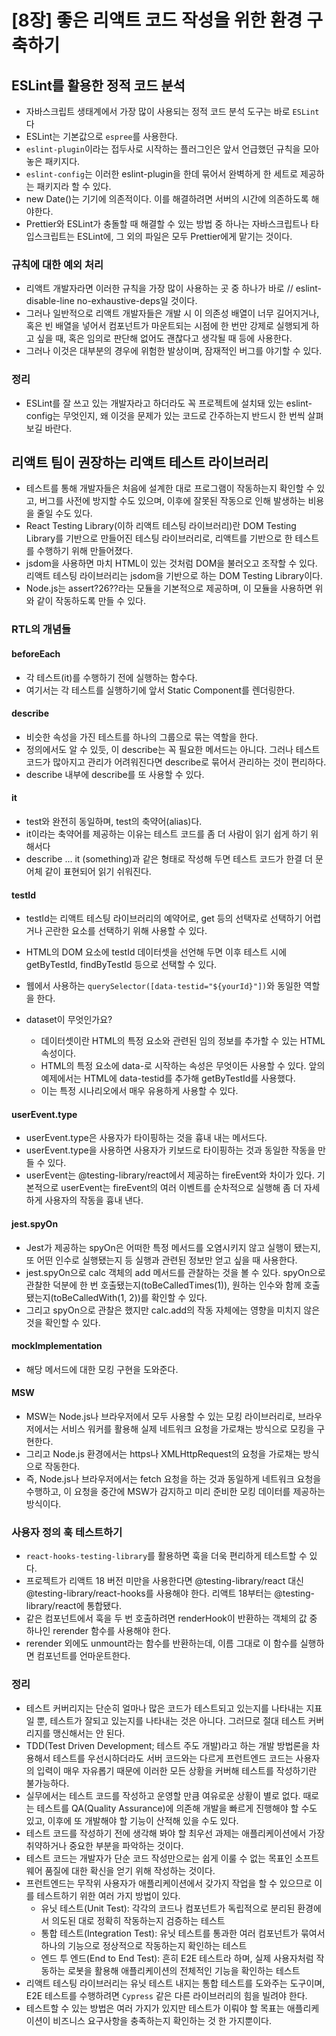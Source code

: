 # [8장] 좋은 리액트 코드 작성을 위한 환경 구축하기

## ESLint를 활용한 정적 코드 분석

-   자바스크립트 생태계에서 가장 많이 사용되는 정적 코드 분석 도구는 바로 `ESLint`다
-   ESLint는 기본값으로 `espree`를 사용한다.
-   `eslint-plugin`이라는 접두사로 시작하는 플러그인은 앞서 언급했던 규칙을 모아놓은 패키지다.
-   `eslint-config`는 이러한 eslint-plugin을 한데 묶어서 완벽하게 한 세트로 제공하는 패키지라 할 수 있다.
-   new Date()는 기기에 의존적이다. 이를 해결하려면 서버의 시간에 의존하도록 해야한다.
-   Prettier와 ESLint가 충돌할 때 해결할 수 있는 방법 중 하나는 자바스크립트나 타입스크립트는 ESLint에, 그 외의 파일은 모두 Prettier에게 맡기는 것이다.

### 규칙에 대한 예외 처리

-   리액트 개발자라면 이러한 규칙을 가장 많이 사용하는 곳 중 하나가 바로 // eslint-disable-line no-exhaustive-deps일 것이다.
-   그러나 일반적으로 리액트 개발자들은 개발 시 이 의존성 배열이 너무 길어지거나, 혹은 빈 배열을 넣어서 컴포넌트가 마운트되는 시점에 한 번만 강제로 실행되게 하고 싶을 때, 혹은 임의로 판단해 없어도 괜찮다고 생각될 때 등에 사용한다.
-   그러나 이것은 대부분의 경우에 위험한 발상이며, 잠재적인 버그를 야기할 수 있다.

### 정리

-   ESLint를 잘 쓰고 있는 개발자라고 하더라도 꼭 프로젝트에 설치돼 있는 eslint-config는 무엇인지, 왜 이것을 문제가 있는 코드로 간주하는지 반드시 한 번씩 살펴보길 바란다.

## 리액트 팀이 권장하는 리액트 테스트 라이브러리

-   테스트를 통해 개발자들은 처음에 설계한 대로 프로그램이 작동하는지 확인할 수 있고, 버그를 사전에 방지할 수도 있으며, 이후에 잘못된 작동으로 인해 발생하는 비용을 줄일 수도 있다.
-   React Testing Library(이하 리액트 테스팅 라이브러리)란 DOM Testing Library를 기반으로 만들어진 테스팅 라이브러리로, 리액트를 기반으로 한 테스트를 수행하기 위해 만들어졌다.
-   jsdom을 사용하면 마치 HTML이 있는 것처럼 DOM을 불러오고 조작할 수 있다. 리액트 테스팅 라이브러리는 jsdom을 기반으로 하는 DOM Testing Library이다.
-   Node.js는 assert?26??라는 모듈을 기본적으로 제공하며, 이 모듈을 사용하면 위와 같이 작동하도록 만들 수 있다.

### RTL의 개념들

#### beforeEach

-   각 테스트(it)를 수행하기 전에 실행하는 함수다.
-   여기서는 각 테스트를 실행하기에 앞서 Static Component를 렌더링한다.

#### describe

-   비슷한 속성을 가진 테스트를 하나의 그룹으로 묶는 역할을 한다.
-   정의에서도 알 수 있듯, 이 describe는 꼭 필요한 메서드는 아니다. 그러나 테스트 코드가 많아지고 관리가 어려워진다면 describe로 묶어서 관리하는 것이 편리하다.
-   describe 내부에 describe를 또 사용할 수 있다.

#### it

-   test와 완전히 동일하며, test의 축약어(alias)다.
-   it이라는 축약어를 제공하는 이유는 테스트 코드를 좀 더 사람이 읽기 쉽게 하기 위해서다
-   describe ... it (something)과 같은 형태로 작성해 두면 테스트 코드가 한결 더 문어체 같이 표현되어 읽기 쉬워진다.

#### testId

-   testId는 리액트 테스팅 라이브러리의 예약어로, get 등의 선택자로 선택하기 어렵거나 곤란한 요소를 선택하기 위해 사용할 수 있다.
-   HTML의 DOM 요소에 testId 데이터셋을 선언해 두면 이후 테스트 시에 getByTestId, findByTestId 등으로 선택할 수 있다.
-   웹에서 사용하는 `querySelector([data-testid="${yourId}"])`와 동일한 역할을 한다.

-   dataset이 무엇인가요?
    -   데이터셋이란 HTML의 특정 요소와 관련된 임의 정보를 추가할 수 있는 HTML 속성이다.
    -   HTML의 특정 요소에 data-로 시작하는 속성은 무엇이든 사용할 수 있다. 앞의 예제에서는 HTML에 data-testid를 추가해 getByTestId를 사용했다.
    -   이는 특정 시나리오에서 매우 유용하게 사용할 수 있다.

#### userEvent.type

-   userEvent.type은 사용자가 타이핑하는 것을 흉내 내는 메서드다.
-   userEvent.type을 사용하면 사용자가 키보드로 타이핑하는 것과 동일한 작동을 만들 수 있다.
-   userEvent는 @testing-library/react에서 제공하는 fireEvent와 차이가 있다. 기본적으로 userEvent는 fireEvent의 여러 이벤트를 순차적으로 실행해 좀 더 자세하게 사용자의 작동을 흉내 낸다.

#### jest.spyOn

-   Jest가 제공하는 spyOn은 어떠한 특정 메서드를 오염시키지 않고 실행이 됐는지, 또 어떤 인수로 실행됐는지 등 실행과 관련된 정보만 얻고 싶을 때 사용한다.
-   jest.spyOn으로 calc 객체의 add 메서드를 관찰하는 것을 볼 수 있다. spyOn으로 관찰한 덕분에 한 번 호출됐는지(toBeCalledTimes(1)), 원하는 인수와 함께 호출됐는지(toBeCalledWith(1, 2))를 확인할 수 있다.
-   그리고 spyOn으로 관찰은 했지만 calc.add의 작동 자체에는 영향을 미치지 않은 것을 확인할 수 있다.

#### mockImplementation

-   해당 메서드에 대한 모킹 구현을 도와준다.

#### MSW

-   MSW는 Node.js나 브라우저에서 모두 사용할 수 있는 모킹 라이브러리로, 브라우저에서는 서비스 워커를 활용해 실제 네트워크 요청을 가로채는 방식으로 모킹을 구현한다.
-   그리고 Node.js 환경에서는 https나 XMLHttpRequest의 요청을 가로채는 방식으로 작동한다.
-   즉, Node.js나 브라우저에서는 fetch 요청을 하는 것과 동일하게 네트워크 요청을 수행하고, 이 요청을 중간에 MSW가 감지하고 미리 준비한 모킹 데이터를 제공하는 방식이다.

### 사용자 정의 훅 테스트하기

-   `react-hooks-testing-library`를 활용하면 훅을 더욱 편리하게 테스트할 수 있다.
-   프로젝트가 리액트 18 버전 미만을 사용한다면 @testing-library/react 대신 @testing-library/react-hooks를 사용해야 한다. 리액트 18부터는 @testing-library/react에 통합됐다.
-   같은 컴포넌트에서 훅을 두 번 호출하려면 renderHook이 반환하는 객체의 값 중 하나인 rerender 함수를 사용해야 한다.
-   rerender 외에도 unmount라는 함수를 반환하는데, 이름 그대로 이 함수를 실행하면 컴포넌트를 언마운트한다.

### 정리

-   테스트 커버리지는 단순히 얼마나 많은 코드가 테스트되고 있는지를 나타내는 지표일 뿐, 테스트가 잘되고 있는지를 나타내는 것은 아니다. 그러므로 절대 테스트 커버리지를 맹신해서는 안 된다.
-   TDD(Test Driven Development; 테스트 주도 개발)라고 하는 개발 방법론을 차용해서 테스트를 우선시하더라도 서버 코드와는 다르게 프런트엔드 코드는 사용자의 입력이 매우 자유롭기 때문에 이러한 모든 상황을 커버해 테스트를 작성하기란 불가능하다.
-   실무에서는 테스트 코드를 작성하고 운영할 만큼 여유로운 상황이 별로 없다. 때로는 테스트를 QA(Quality Assurance)에 의존해 개발을 빠르게 진행해야 할 수도 있고, 이후에 또 개발해야 할 기능이 산적해 있을 수도 있다.
-   테스트 코드를 작성하기 전에 생각해 봐야 할 최우선 과제는 애플리케이션에서 가장 취약하거나 중요한 부분을 파악하는 것이다.
-   테스트 코드는 개발자가 단순 코드 작성만으로는 쉽게 이룰 수 없는 목표인 소프트웨어 품질에 대한 확신을 얻기 위해 작성하는 것이다.
-   프런트엔드는 무작위 사용자가 애플리케이션에서 갖가지 작업을 할 수 있으므로 이를 테스트하기 위한 여러 가지 방법이 있다.
    -   유닛 테스트(Unit Test): 각각의 코드나 컴포넌트가 독립적으로 분리된 환경에서 의도된 대로 정확히 작동하는지 검증하는 테스트
    -   통합 테스트(Integration Test): 유닛 테스트를 통과한 여러 컴포넌트가 묶여서 하나의 기능으로 정상적으로 작동하는지 확인하는 테스트
    -   엔드 투 엔드(End to End Test): 흔히 E2E 테스트라 하며, 실제 사용자처럼 작동하는 로봇을 활용해 애플리케이션의 전체적인 기능을 확인하는 테스트
-   리액트 테스팅 라이브러리는 유닛 테스트 내지는 통합 테스트를 도와주는 도구이며, E2E 테스트를 수행하려면 `Cypress` 같은 다른 라이브러리의 힘을 빌려야 한다.
-   테스트할 수 있는 방법은 여러 가지가 있지만 테스트가 이뤄야 할 목표는 애플리케이션이 비즈니스 요구사항을 충족하는지 확인하는 것 한 가지뿐이다.
